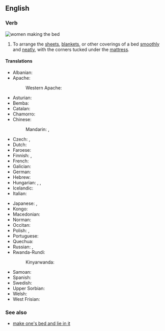 ==English==

===Verb===
[[File:Toulouse-Lautrec - Two Women Making the Bed, 1891.jpg|thumb|women making the bed]]
{{en-verb|make<,,made> the bed}}

# To arrange the [[sheet]]s, [[blanket]]s, or other coverings of a bed [[smoothly]] and [[neat]]ly, with the corners tucked under the [[mattress]].

====Translations====
{{trans-top|arrange sheets, etc smoothly and neatly}}
* Albanian: {{t|sq|rregulloj shtratin}}
* Apache:
*: Western Apache: {{t|apw|nitéé’sk’ei hnzhú’’áôlá}}
* Asturian: {{t|ast|facer la cama}}
* Bemba: {{t|bem|pangá ubú-sanshí}}
* Catalan: {{t|ca|fer el llit}}
* Chamorro: {{t|ch|para ma äreglä i káma}}
* Chinese:
*: Mandarin: {{t+|cmn|鋪床|sc=Hani}}, {{t+|cmn|铺床|tr=pūchuáng|sc=Hani}}
* Czech: {{t|cs|stlát|impf}}, {{t|cs|ustlat|pf}}
* Dutch: {{t|nl|[[het]] [[bed]] [[opmaken]]}}
* Faroese: {{t|fo|reiða song}}
* Finnish: {{t+|fi|pedata}}, {{t+|fi|sijata}}
* French: {{t+|fr|faire le lit}}
* Galician: {{t|gl|facer a cama}}
* German: {{t|de|das Bett machen}}
* Hebrew: {{t+|he|הִצִּיעַ|tr=hitzía'}}
* Hungarian: {{t+|hu|ágyaz}}, {{t+|hu|beágyaz}}, {{t|hu|[[bevet]]i az [[ágyat]]}}
* Icelandic: {{t|is|búa um rúmið}}
* Italian: {{t|it|rifare il letto}}
{{trans-mid}}
* Japanese: {{t|ja|布団を敷く|tr=ふとんをしく, futon o shiku|sc=Jpan}}, {{t|ja|ベッドを整える|tr=beddo o totonoeru|sc=Jpan}}
* Kongo: {{t|kg|ku-yala mfulu}}
* Macedonian: {{t|mk|наместување кревет}}
* Norman: {{t|nrf|faithe lé liet}}
* Occitan: {{t|oc|far lo lièch}}
* Polish: {{t|pl|[[ścielić]] [[łóżko]]}}, {{t|pl|[[słać]] [[łóżko]]}}
* Portuguese: {{t+|pt|fazer a cama}}
* Quechua: {{t|qu|kawituta allichina}}
* Russian: {{t|ru|[[стели́ть]], [[застила́ть]], [[стлать]] [[посте́ль]], [[крова́ть]]|impf}}, {{t|ru|[[постели́ть]], [[застла́ть]] [[посте́ль]], [[крова́ть]]|pf}}
* Rwanda-Rundi:
*: Kinyarwanda: {{t|rw|gusasa}}
* Samoan: {{t|sm|e teu le moega}}
* Spanish: {{t+|es|hacer la cama}}
* Swedish: {{t+|sv|bädda}}
* Upper Sorbian: {{t|hsb|łožo pósłać}}
* Welsh: {{t|cy|gwneud y gwely}}
* West Frisian: <!-- please double-check that this is actually West Frisian and not North or Saterland Frisian --> {{t-check|fy|bêdmeitsje}}
{{trans-bottom}}

===See also===
* [[make one's bed and lie in it]]